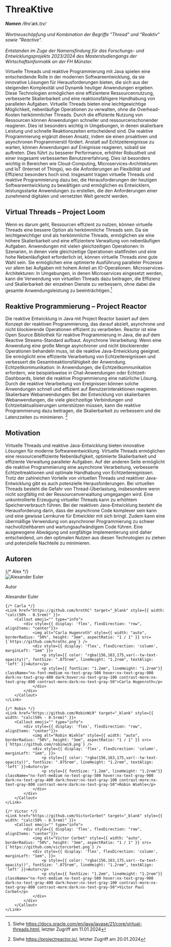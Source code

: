 

# ThreaKtive
<div className={styles["word-type"]}>
    <em><strong>Nomen</strong> /θreˈæk.tɪv/</em> <SoundPlayer></SoundPlayer> <br></br>
</div>
<div className={styles.description}>
    <em>Wortneuschöpfung und Kombination der Begriffe &quot;Thread&quot; und &quot;Reaktiv&quot; sowie &quot;Reactive&quot;.</em><br></br>
    <em>Entstanden im Zuge der Namensfindung für das Forschungs- und Entwicklungsprojekts 2023/2024 des Masterstudiengangs der Wirtschaftsinformatik an der FH Münster.</em>
</div>

Virtuelle Threads und reaktive Programmierung mit Java spielen eine entscheidende Rolle in der modernen Softwareentwicklung, da sie innovative Lösungen für Herausforderungen bieten, die sich aus der steigenden Komplexität und Dynamik heutiger Anwendungen ergeben. Diese Technologien ermöglichen eine effizientere Ressourcennutzung, verbesserte Skalierbarkeit und eine reaktionsfähigere Handhabung von parallelen Aufgaben.
Virtuelle Threads bieten eine leichtgewichtige Möglichkeit, nebenläufige Operationen zu verwalten, ohne die Overhead-Kosten herkömmlicher Threads. Durch die effiziente Nutzung von Ressourcen können Anwendungen schneller und ressourcenschonender reagieren. Dies ist besonders wichtig in Umgebungen, in denen skalierbare Leistung und schnelle Reaktionszeiten entscheidend sind.
Die reaktive Programmierung ergänzt diesen Ansatz, indem sie einen proaktiven und asynchronen Programmierstil fördert. Anstatt auf Echtzeitereignisse zu warten, können Anwendungen auf Ereignisse reagieren, sobald sie auftreten. Dies führt zu besserer Performance, erhöhter Robustheit und einer insgesamt verbesserten Benutzererfahrung. Dies ist besonders wichtig in Bereichen wie Cloud-Computing, Microservices-Architekturen und IoT (Internet of Things), wo die Anforderungen an Flexibilität und Effizienz besonders hoch sind.
Insgesamt tragen virtuelle Threads und reaktive Programmierung dazu bei, die Herausforderungen der heutigen Softwareentwicklung zu bewältigen und ermöglichen es Entwicklern, leistungsstarke Anwendungen zu erstellen, die den Anforderungen einer zunehmend digitalen und vernetzten Welt gerecht werden.

## Virtual Threads – Project Loom 

Wenn es darum geht, Ressourcen effizient zu nutzen, können virtuelle Threads eine bessere Option als herkömmliche Threads sein. Da sie leichtgewichtiger sind als herkömmliche Threads, ermöglichen sie eine höhere Skalierbarkeit und eine effizientere Verwaltung von nebenläufigen Aufgaben. 
Anwendungen mit vielen gleichzeitigen Operationen: In Szenarien, in denen viele gleichzeitige Operationen stattfinden und eine hohe Nebenläufigkeit erforderlich ist, können virtuelle Threads eine gute Wahl sein. Sie ermöglichen eine optimierte Ausführung paralleler Prozesse vor allem bei Aufgaben mit hohem Anteil an IO-Operationen.
Microservices-Architekturen: In Umgebungen, in denen Microservices eingesetzt werden, kann die Verwendung von virtuellen Threads dazu beitragen, die Effizienz und Skalierbarkeit der einzelnen Dienste zu verbessern, ohne dabei die gesamte Anwendungsleistung zu beeinträchtigen.[^1]

## Reaktive Programmierung – Project Reactor 

Die reaktive Entwicklung in Java mit Project Reactor basiert auf dem Konzept der reaktiven Programmierung, das darauf abzielt, asynchrone und nicht blockierende Operationen effizient zu verarbeiten. Reactor ist eine Open Source Bibliothek für reaktive Programmierung in Java, die auf dem Reactive Streams-Standard aufbaut.
Asynchrone Verarbeitung: Wenn eine Anwendung eine große Menge asynchroner und nicht blockierender Operationen behandeln muss, ist die reaktive Java-Entwicklung geeignet. Sie ermöglicht eine effiziente Verarbeitung von Echtzeitereignissen und verbessert die Gesamtreaktionsfähigkeit der Anwendung.
Echtzeitkommunikation: In Anwendungen, die Echtzeitkommunikation erfordern, wie beispielsweise in Chat-Anwendungen oder Echtzeit-Dashboards, bietet die reaktive Programmierung eine natürliche Lösung. Durch die reaktive Verarbeitung von Ereignissen können solche Anwendungen schnell und effizient auf Benutzerinteraktionen reagieren.
Skalierbare Webanwendungen: Bei der Entwicklung von skalierbaren Webanwendungen, die viele gleichzeitige Verbindungen und Echtzeitaktualisierungen unterstützen müssen, kann die reaktive Programmierung dazu beitragen, die Skalierbarkeit zu verbessern und die Latenzzeiten zu minimieren. [^2]

## Motivation

Virtuelle Threads und reaktive Java-Entwicklung bieten innovative Lösungen für moderne Softwareentwicklung. Virtuelle Threads ermöglichen eine ressourceneffiziente Nebenläufigkeit, optimierte Skalierbarkeit und effiziente Verwaltung paralleler Aufgaben. Auf der anderen Seite ermöglicht die reaktive Programmierung eine asynchrone Verarbeitung, verbesserte Echtzeitreaktionen und optimale Handhabung von Echtzeitereignissen.
Trotz der zahlreichen Vorteile von virtuellen Threads und reaktiver Java-Entwicklung gibt es auch potenzielle Herausforderungen. Bei virtuellen Threads besteht die Gefahr von Thread-Überlastung, insbesondere wenn nicht sorgfältig mit der Ressourcenverwaltung umgegangen wird. Eine unkontrollierte Erzeugung virtueller Threads kann zu erhöhtem Speicherverbrauch führen. Bei der reaktiven Java-Entwicklung besteht die Herausforderung darin, dass der asynchrone Code komplexer sein kann und eine gewisse Lernkurve für Entwickler mit sich bringt. Zudem kann eine übermäßige Verwendung von asynchroner Programmierung zu schwer nachvollziehbarem und wartungsaufwändigem Code führen. Eine ausgewogene Abwägung und sorgfältige Implementierung sind daher entscheidend, um den optimalen Nutzen aus diesen Technologien zu ziehen und potenzielle Nachteile zu minimieren.

###

[^1]:
    Siehe https://docs.oracle.com/en/java/javase/21/core/virtual-threads.html,
    letzter Zugriff am 11.01.2024
[^2]:
    Siehe https://projectreactor.io/,
    letzter Zugriff am 20.01.2024

## Autoren

<div className="authors" style={{ display: 'flex', flexDirection: "row", gap: "1rem", flexWrap: "wrap", marginTop: "1rem" }}>
{/* Alex */}
    <Link href="https://github.com/Aleeexx" target="_blank" style={{ width: "calc(50% - 0.5rem)" }}>
        <Callout emoji="" type="info">
            <div style={{ display: 'flex', flexDirection: "row", alignItems: "center"}}>
                <img alt="Alexander Euler" style={{ width: "auto", borderRadius: "50%", height: "3em", aspectRatio: "1 / 1" }} src={`https://github.com/aleeexx.png`} />
                <div style={{ display: 'flex', flexDirection: 'column', marginLeft: "1em" }}>
                    <p style={{ color: "rgba(156,163,175,var(--tw-text-opacity))", fontSize: ".875rem", lineHeight: "1.2rem",textAlign: 'left' }}>Autor</p>
                    <p style={{ fontSize: "1.2em", lineHeight: "1.2rem"}} className="nx-font-medium nx-text-gray-500 hover:nx-text-gray-900 dark:nx-text-gray-400 dark:hover:nx-text-gray-100 contrast-more:nx-text-gray-800 contrast-more:dark:nx-text-gray-50">Alexander Euler</p>
                </div>
            </div>
        </Callout>
    </Link>
    
    {/* Carla */}
    <Link href="https://github.com/hrothC" target="_blank" style={{ width: "calc(50% - 0.5rem)" }}>
        <Callout emoji="" type="info">
            <div style={{ display: 'flex', flexDirection: "row", alignItems: "center"}}>
                <img alt="Carla Hugenroth" style={{ width: "auto", borderRadius: "50%", height: "3em", aspectRatio: "1 / 1" }} src={`https://github.com/hrothc.png`} />
                <div style={{ display: 'flex', flexDirection: 'column', marginLeft: "1em" }}>
                    <p style={{ color: "rgba(156,163,175,var(--tw-text-opacity))", fontSize: ".875rem", lineHeight: "1.2rem", textAlign: 'left' }}>Autor</p>
                    <p style={{ fontSize: "1.2em", lineHeight: "1.2rem"}} className="nx-font-medium nx-text-gray-500 hover:nx-text-gray-900 dark:nx-text-gray-400 dark:hover:nx-text-gray-100 contrast-more:nx-text-gray-800 contrast-more:dark:nx-text-gray-50">Carla Hugenroth</p>
                </div>
            </div>
        </Callout>
    </Link>

    {/* Robin */}
    <Link href="https://github.com/RobinWi9" target="_blank" style={{ width: "calc(50% - 0.5rem)" }}>
        <Callout emoji="" type="info">
            <div style={{ display: 'flex', flexDirection: "row", alignItems: "center"}}>
                <img alt="Robin Wiehle" style={{ width: "auto", borderRadius: "50%", height: "3em", aspectRatio: "1 / 1" }} src={`https://github.com/robinwi9.png`} />
                <div style={{ display: 'flex', flexDirection: 'column', marginLeft: "1em", }}>
                    <p style={{ color: "rgba(156,163,175,var(--tw-text-opacity))", fontSize: ".875rem", lineHeight: "1.2rem", textAlign: 'left' }}>Autor</p>
                    <p style={{ fontSize: "1.2em", lineHeight: "1.2rem"}} className="nx-font-medium nx-text-gray-500 hover:nx-text-gray-900 dark:nx-text-gray-400 dark:hover:nx-text-gray-100 contrast-more:nx-text-gray-800 contrast-more:dark:nx-text-gray-50">Robin Wiehle</p>
                </div>
            </div>
        </Callout>
    </Link>

    {/* Victor */}
    <Link href="https://github.com/VictorCorbet" target="_blank" style={{ width: "calc(50% - 0.5rem)" }}>
        <Callout emoji="" type="info">
            <div style={{ display: 'flex', flexDirection: "row", alignItems: "center"}}>
                <img alt="Victor Corbet" style={{ width: "auto", borderRadius: "50%", height: "3em", aspectRatio: "1 / 1" }} src={`https://github.com/victorcorbet.png`} />
                <div style={{ display: 'flex', flexDirection: 'column', marginLeft: "1em", }}>
                    <p style={{ color: "rgba(156,163,175,var(--tw-text-opacity))", fontSize: ".875rem", lineHeight: "1.2rem", textAlign: 'left' }}>Autor</p>
                    <p style={{ fontSize: "1.2em", lineHeight: "1.2rem"}} className="nx-font-medium nx-text-gray-500 hover:nx-text-gray-900 dark:nx-text-gray-400 dark:hover:nx-text-gray-100 contrast-more:nx-text-gray-800 contrast-more:dark:nx-text-gray-50">Victor Paul Corbet</p>
                </div>
            </div>
        </Callout>
    </Link>

</div>

